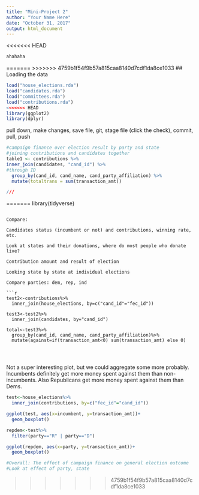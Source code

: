 ```yaml
---
title: "Mini-Project 2"
author: "Your Name Here"
date: "October 31, 2017"
output: html_document
---
```


<<<<<<< HEAD
```r
ahahaha
```


=======
>>>>>>> 4759b1f54f9b57a815caa8140d7cdf1da8ce1033
## Loading the data

```r
load("house_elections.rda")
load("candidates.rda")
load("committees.rda")
load("contributions.rda")
<<<<<<< HEAD
library(ggplot2)
library(dplyr)
```
pull down, make changes, save file, git, stage file (click the check), commit, pull, push 
```r
#campaign finance over election result by party and state 
#joining contributions and candidates together
table1 <- contributions %>%
inner_join(candidates, "cand_id") %>%
#through ID
  group_by(cand_id, cand_name, cand_party_affiliation) %>%
  mutate(totaltrans = sum(transaction_amt))
```

```r
///
```


=======
library(tidyverse)
```

Compare:

Candidates status (incumbent or not) and contributions, winning rate, etc.

Look at states and their donations, where do most people who donate live?

Contribution amount and result of election

Looking state by state at individual elections

Compare parties: dem, rep, ind

```r
test2<-contributions%>%
  inner_join(house_elections, by=c("cand_id"="fec_id"))

test3<-test2%>%
  inner_join(candidates, by="cand_id")

total<-test3%>%
  group_by(cand_id, cand_name, cand_party_affiliation)%>%
  mutate(against=if(transaction_amt<0) sum(transaction_amt) else 0)
  
  
  

```
Not a super interesting plot, but we could aggregate some more probably. Incumbents definitely get more money spent against them than non-incumbents. Also Republicans get more money spent against them than Dems.
```r
test<-house_elections%>%
  inner_join(contributions, by=c("fec_id"="cand_id"))

ggplot(test, aes(x=incumbent, y=transaction_amt))+
  geom_boxplot()

repdem<-test%>%
  filter(party=="R" | party=="D")

ggplot(repdem, aes(x=party, y=transaction_amt))+
  geom_boxplot()
```

```r

#Overall: The effect of campaign finance on general election outcome
#Look at effect of party, state 

```



>>>>>>> 4759b1f54f9b57a815caa8140d7cdf1da8ce1033

